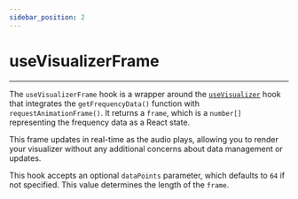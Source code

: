 ```yaml
---
sidebar_position: 2
---
```



# useVisualizerFrame

---

The `useVisualizerFrame` hook is a wrapper around the [`useVisualizer`](/docs/audio-visualizers/useVisualizer) hook that integrates the `getFrequencyData()` function with `requestAnimationFrame()`.
It returns a `frame`, which is a `number[]` representing the frequency data as a React state.

This frame updates in real-time as the audio plays, allowing you to render your visualizer without any additional concerns about data management or updates.

This hook accepts an optional `dataPoints` parameter, which defaults to `64` if not specified. This value determines the length of the `frame`.

<VisualizerFrame />
